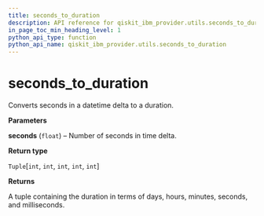 ```yaml
---
title: seconds_to_duration
description: API reference for qiskit_ibm_provider.utils.seconds_to_duration
in_page_toc_min_heading_level: 1
python_api_type: function
python_api_name: qiskit_ibm_provider.utils.seconds_to_duration
---
```


<span id="seconds-to-duration" />

# seconds\_to\_duration

<Function id="qiskit_ibm_provider.utils.seconds_to_duration" isDedicatedPage={true} github="https://github.com/Qiskit/qiskit-ibm-provider/tree/stable/0.10/qiskit_ibm_provider/utils/converters.py#L140-L160" signature="seconds_to_duration(seconds)">
  Converts seconds in a datetime delta to a duration.

  **Parameters**

  **seconds** (`float`) – Number of seconds in time delta.

  **Return type**

  `Tuple`\[`int`, `int`, `int`, `int`, `int`]

  **Returns**

  A tuple containing the duration in terms of days, hours, minutes, seconds, and milliseconds.
</Function>

